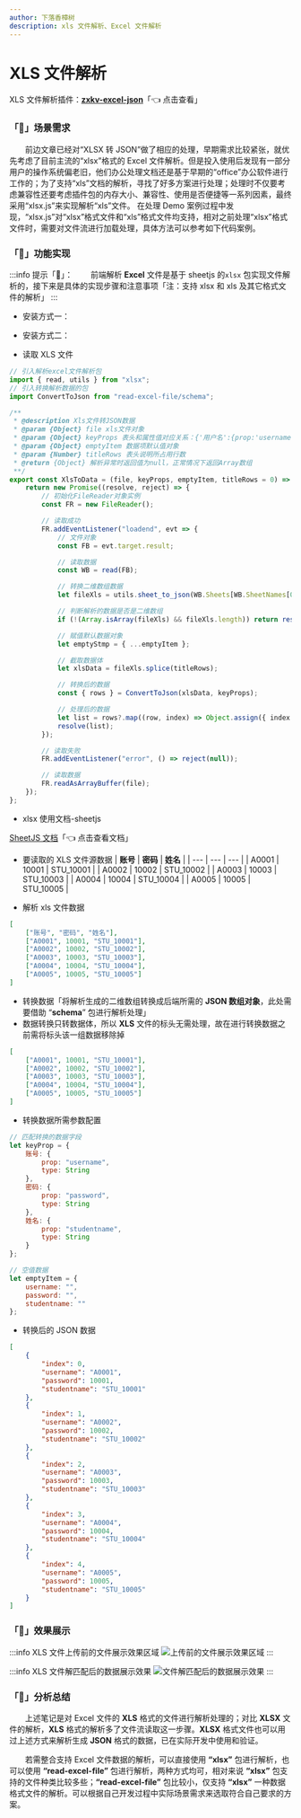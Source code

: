 ```yaml
---
author: 下落香樟树
description: xls 文件解析、Excel 文件解析
---
```


# XLS 文件解析

XLS 文件解析插件：[**zxkv-excel-json**](https://www.npmjs.com/package/zxkv-excel-json)「👈 点击查看」

### 「🚀」场景需求

&emsp;&emsp;前边文章已经对“XLSX 转 JSON”做了相应的处理，早期需求比较紧张，就优先考虑了目前主流的“xlsx”格式的 Excel 文件解析。但是投入使用后发现有一部分用户的操作系统偏老旧，他们办公处理文档还是基于早期的“office”办公软件进行工作的；为了支持“xls”文档的解析，寻找了好多方案进行处理；处理时不仅要考虑兼容性还要考虑插件包的内存大小、兼容性、使用是否便捷等一系列因素，最终采用“xlsx.js”来实现解析“xls”文件。
在处理 Demo 案例过程中发现，“xlsx.js”对“xlsx”格式文件和“xls”格式文件均支持，相对之前处理“xlsx”格式文件时，需要对文件流进行加载处理，具体方法可以参考如下代码案例。

### 「🚢」功能实现

:::info 提示「🔔」：
&emsp;&emsp;前端解析 **Excel** 文件是基于 sheetjs 的`xlsx` 包实现文件解析的，接下来是具体的实现步骤和注意事项「注：支持 xlsx 和 xls 及其它格式文件的解析」
:::

-   安装方式一：

<Tabs value="install xlsx --save" />

-   安装方式二：

<Tabs value="install  https://cdn.sheetjs.com/xlsx-0.20.0/xlsx-0.20.0.tgz" />

-   读取 XLS 文件

```js title="读取文件"
// 引入解析excel文件解析包
import { read, utils } from "xlsx";
// 引入转换解析数据的包
import ConvertToJson from "read-excel-file/schema";

/**
 * @description Xls文件转JSON数据
 * @param {Object} file xls文件对象
 * @param {Object} keyProps 表头和属性值对应关系：{'用户名':{prop:'username',type:String}...}
 * @param {Object} emptyItem 数据项默认值对象
 * @param {Number} titleRows 表头说明所占用行数
 * @return {Object} 解析异常时返回值为null，正常情况下返回Array数组
 **/
export const XlsToData = (file, keyProps, emptyItem, titleRows = 0) => {
	return new Promise((resolve, reject) => {
		// 初始化FileReader对象实例
		const FR = new FileReader();

		// 读取成功
		FR.addEventListener("loadend", evt => {
			// 文件对象
			const FB = evt.target.result;

			// 读取数据
			const WB = read(FB);

			// 转换二维数组数据
			let fileXls = utils.sheet_to_json(WB.Sheets[WB.SheetNames[0]], { header: 1 });

			// 判断解析的数据是否是二维数组
			if (!(Array.isArray(fileXls) && fileXls.length)) return resolve([]);

			// 赋值默认数据对象
			let emptyStmp = { ...emptyItem };

			// 截取数据体
			let xlsData = fileXls.splice(titleRows);

			// 转换后的数据
			const { rows } = ConvertToJson(xlsData, keyProps);

			// 处理后的数据
			let list = rows?.map((row, index) => Object.assign({ index }, emptyStmp, row));
			resolve(list);
		});

		// 读取失败
		FR.addEventListener("error", () => reject(null));

		// 读取数据
		FR.readAsArrayBuffer(file);
	});
};
```

-   xlsx 使用文档-sheetjs

[SheetJS 文档](https://docs.sheetjs.com/)「👈 点击查看文档」

-   要读取的 XLS 文件源数据
    | **账号** | **密码** | **姓名** |
    | --- | --- | --- |
    | A0001 | 10001 | STU_10001 |
    | A0002 | 10002 | STU_10002 |
    | A0003 | 10003 | STU_10003 |
    | A0004 | 10004 | STU_10004 |
    | A0005 | 10005 | STU_10005 |

-   解析 xls 文件数据

```json title="读取数据"
[
	["账号", "密码", "姓名"],
	["A0001", 10001, "STU_10001"],
	["A0002", 10002, "STU_10002"],
	["A0003", 10003, "STU_10003"],
	["A0004", 10004, "STU_10004"],
	["A0005", 10005, "STU_10005"]
]
```

-   转换数据「将解析生成的二维数组转换成后端所需的 **JSON 数组对象**，此处需要借助 “**schema**” 包进行解析处理」
-   数据转换只转数据体，所以 **XLS** 文件的标头无需处理，故在进行转换数据之前需将标头该一组数据移除掉

```json title="解析数据"
[
	["A0001", 10001, "STU_10001"],
	["A0002", 10002, "STU_10002"],
	["A0003", 10003, "STU_10003"],
	["A0004", 10004, "STU_10004"],
	["A0005", 10005, "STU_10005"]
]
```

-   转换数据所需参数配置

```js title="转换参数"
// 匹配转换的数据字段
let keyProp = {
	账号: {
		prop: "username",
		type: String
	},
	密码: {
		prop: "password",
		type: String
	},
	姓名: {
		prop: "studentname",
		type: String
	}
};

// 空值数据
let emptyItem = {
	username: "",
	password: "",
	studentname: ""
};
```

-   转换后的 JSON 数据

```json title="JSON 数据格式"
[
	{
		"index": 0,
		"username": "A0001",
		"password": 10001,
		"studentname": "STU_10001"
	},
	{
		"index": 1,
		"username": "A0002",
		"password": 10002,
		"studentname": "STU_10002"
	},
	{
		"index": 2,
		"username": "A0003",
		"password": 10003,
		"studentname": "STU_10003"
	},
	{
		"index": 3,
		"username": "A0004",
		"password": 10004,
		"studentname": "STU_10004"
	},
	{
		"index": 4,
		"username": "A0005",
		"password": 10005,
		"studentname": "STU_10005"
	}
]
```

### 「🚄」效果展示

:::info XLS 文件上传前的文件展示效果区域
![上传前的文件展示效果区域](./img/1-1.png)
:::

:::info XLS 文件解匹配后的数据展示效果
![文件解匹配后的数据展示效果](./img/1-2.png)
:::

### 「🚗」分析总结

&emsp;&emsp;上述笔记是对 Excel 文件的 **XLS** 格式的文件进行解析处理的；对比 **XLSX** 文件的解析，**XLS** 格式的解析多了文件流读取这一步骤。**XLSX** 格式文件也可以用过上述方式来解析生成 **JSON** 格式的数据，已在实际开发中使用和验证。

&emsp;&emsp;若需整合支持 Excel 文件数据的解析，可以直接使用 **“xlsx”** 包进行解析，也可以使用 **“read-excel-file”** 包进行解析，两种方式均可，相对来说 **“xlsx”** 包支持的文件种类比较多些；**“read-excel-file”** 包比较小，仅支持 **“xlsx”** 一种数据格式文件的解析。可以根据自己开发过程中实际场景需求来选取符合自己要求的方案。
